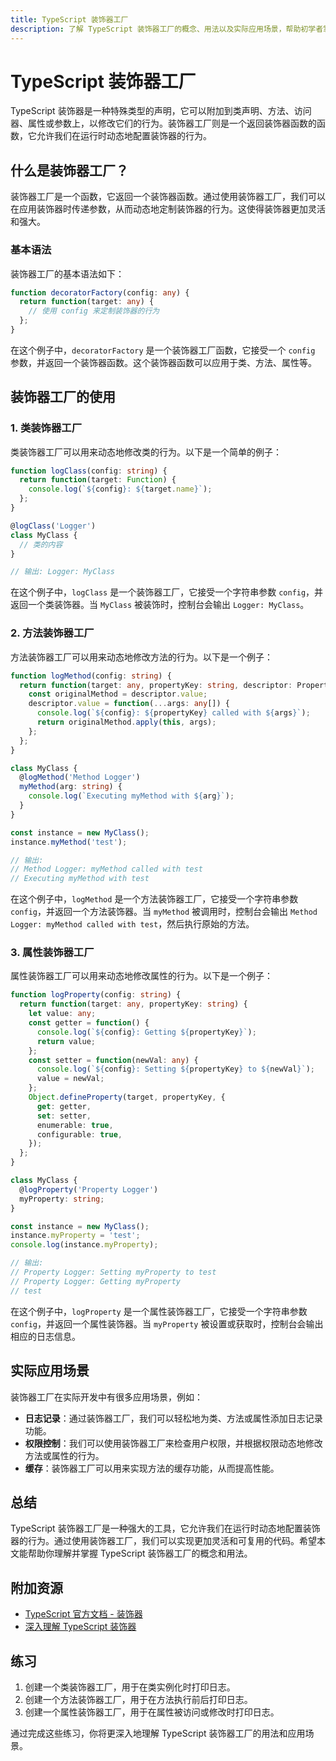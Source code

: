 ```yaml
---
title: TypeScript 装饰器工厂
description: 了解 TypeScript 装饰器工厂的概念、用法以及实际应用场景，帮助初学者掌握这一强大的编程工具。
---
```


# TypeScript 装饰器工厂

TypeScript 装饰器是一种特殊类型的声明，它可以附加到类声明、方法、访问器、属性或参数上，以修改它们的行为。装饰器工厂则是一个返回装饰器函数的函数，它允许我们在运行时动态地配置装饰器的行为。

## 什么是装饰器工厂？

装饰器工厂是一个函数，它返回一个装饰器函数。通过使用装饰器工厂，我们可以在应用装饰器时传递参数，从而动态地定制装饰器的行为。这使得装饰器更加灵活和强大。

### 基本语法

装饰器工厂的基本语法如下：

```typescript
function decoratorFactory(config: any) {
  return function(target: any) {
    // 使用 config 来定制装饰器的行为
  };
}
```

在这个例子中，`decoratorFactory` 是一个装饰器工厂函数，它接受一个 `config` 参数，并返回一个装饰器函数。这个装饰器函数可以应用于类、方法、属性等。

## 装饰器工厂的使用

### 1. 类装饰器工厂

类装饰器工厂可以用来动态地修改类的行为。以下是一个简单的例子：

```typescript
function logClass(config: string) {
  return function(target: Function) {
    console.log(`${config}: ${target.name}`);
  };
}

@logClass('Logger')
class MyClass {
  // 类的内容
}

// 输出: Logger: MyClass
```

在这个例子中，`logClass` 是一个装饰器工厂，它接受一个字符串参数 `config`，并返回一个类装饰器。当 `MyClass` 被装饰时，控制台会输出 `Logger: MyClass`。

### 2. 方法装饰器工厂

方法装饰器工厂可以用来动态地修改方法的行为。以下是一个例子：

```typescript
function logMethod(config: string) {
  return function(target: any, propertyKey: string, descriptor: PropertyDescriptor) {
    const originalMethod = descriptor.value;
    descriptor.value = function(...args: any[]) {
      console.log(`${config}: ${propertyKey} called with ${args}`);
      return originalMethod.apply(this, args);
    };
  };
}

class MyClass {
  @logMethod('Method Logger')
  myMethod(arg: string) {
    console.log(`Executing myMethod with ${arg}`);
  }
}

const instance = new MyClass();
instance.myMethod('test');

// 输出:
// Method Logger: myMethod called with test
// Executing myMethod with test
```

在这个例子中，`logMethod` 是一个方法装饰器工厂，它接受一个字符串参数 `config`，并返回一个方法装饰器。当 `myMethod` 被调用时，控制台会输出 `Method Logger: myMethod called with test`，然后执行原始的方法。

### 3. 属性装饰器工厂

属性装饰器工厂可以用来动态地修改属性的行为。以下是一个例子：

```typescript
function logProperty(config: string) {
  return function(target: any, propertyKey: string) {
    let value: any;
    const getter = function() {
      console.log(`${config}: Getting ${propertyKey}`);
      return value;
    };
    const setter = function(newVal: any) {
      console.log(`${config}: Setting ${propertyKey} to ${newVal}`);
      value = newVal;
    };
    Object.defineProperty(target, propertyKey, {
      get: getter,
      set: setter,
      enumerable: true,
      configurable: true,
    });
  };
}

class MyClass {
  @logProperty('Property Logger')
  myProperty: string;
}

const instance = new MyClass();
instance.myProperty = 'test';
console.log(instance.myProperty);

// 输出:
// Property Logger: Setting myProperty to test
// Property Logger: Getting myProperty
// test
```

在这个例子中，`logProperty` 是一个属性装饰器工厂，它接受一个字符串参数 `config`，并返回一个属性装饰器。当 `myProperty` 被设置或获取时，控制台会输出相应的日志信息。

## 实际应用场景

装饰器工厂在实际开发中有很多应用场景，例如：

- **日志记录**：通过装饰器工厂，我们可以轻松地为类、方法或属性添加日志记录功能。
- **权限控制**：我们可以使用装饰器工厂来检查用户权限，并根据权限动态地修改方法或属性的行为。
- **缓存**：装饰器工厂可以用来实现方法的缓存功能，从而提高性能。

## 总结

TypeScript 装饰器工厂是一种强大的工具，它允许我们在运行时动态地配置装饰器的行为。通过使用装饰器工厂，我们可以实现更加灵活和可复用的代码。希望本文能帮助你理解并掌握 TypeScript 装饰器工厂的概念和用法。

## 附加资源

- [TypeScript 官方文档 - 装饰器](https://www.typescriptlang.org/docs/handbook/decorators.html)
- [深入理解 TypeScript 装饰器](https://www.jianshu.com/p/5c2a5a3d5c5c)

## 练习

1. 创建一个类装饰器工厂，用于在类实例化时打印日志。
2. 创建一个方法装饰器工厂，用于在方法执行前后打印日志。
3. 创建一个属性装饰器工厂，用于在属性被访问或修改时打印日志。

通过完成这些练习，你将更深入地理解 TypeScript 装饰器工厂的用法和应用场景。